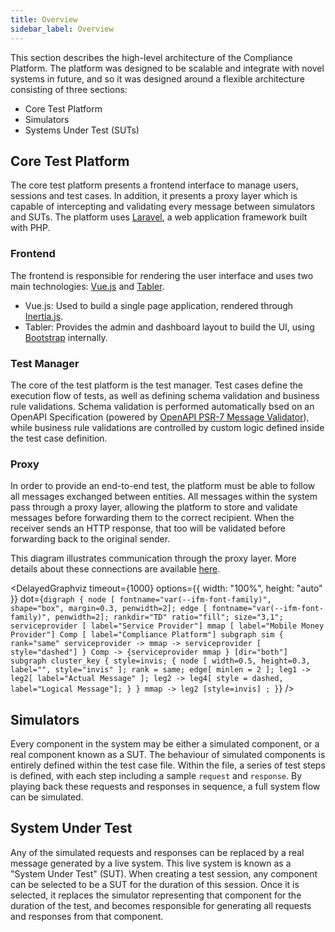 ```yaml
---
title: Overview
sidebar_label: Overview
---
```


This section describes the high-level architecture of the Compliance Platform. The platform was designed to be scalable and integrate with novel
systems in future, and so it was designed around a flexible architecture
consisting of three sections:

- Core Test Platform
- Simulators
- Systems Under Test (SUTs)

## Core Test Platform

The core test platform presents a frontend interface to manage users, sessions
and test cases. In addition, it presents a proxy layer which is capable of
intercepting and validating every message between simulators and SUTs. The
platform uses [Laravel](https://laravel.com/), a web application framework built
with PHP.

### Frontend

The frontend is responsible for rendering the user interface and uses two main
technologies: [Vue.js](https://vuejs.org/) and [Tabler](https://tabler.io/).

- Vue.js: Used to build a single page application, rendered through
  [Inertia.js](https://inertiajs.com/).
- Tabler: Provides the admin and dashboard layout to build the UI, using
  [Bootstrap](https://getbootstrap.com/) internally.

### Test Manager

The core of the test platform is the test manager. Test cases define the
execution flow of tests, as well as defining schema validation and business rule
validations. Schema validation is performed automatically bsed on an OpenAPI
Specification (powered by
[OpenAPI PSR-7 Message Validator](https://github.com/thephpleague/openapi-psr7-validator)),
while business rule validations are controlled by custom logic defined inside
the test case definition.

### Proxy

In order to provide an end-to-end test, the platform must be able to follow all
messages exchanged between entities. All messages within the system pass through
a proxy layer, allowing the platform to store and validate messages before
forwarding them to the correct recipient. When the receiver sends an HTTP
response, that too will be validated before forwarding back to the original
sender.

This diagram illustrates communication through the proxy layer. More details
about these connections are available [here](/architecture/connections).


<DelayedGraphviz
  timeout={1000}
  options={{ width: "100%", height: "auto" }}
  dot={`
    digraph {
      node [ fontname="var(--ifm-font-family)", shape="box", margin=0.3, penwidth=2];
      edge [ fontname="var(--ifm-font-family)", penwidth=2];
      rankdir="TD"
      ratio="fill";
      size="3,1";
      serviceprovider [ label="Service Provider"]
      mmap [ label="Mobile Money Provider"]
      Comp [ label="Compliance Platform"]
      subgraph sim {
        rank="same"
        serviceprovider -> mmap -> serviceprovider [ style="dashed"]
      }
      Comp -> {serviceprovider mmap } [dir="both"]
      subgraph cluster_key {
        style=invis;
        {
          node [ width=0.5, height=0.3, label="", style="invis" ];
          rank = same;
          edge[ minlen = 2 ];
          leg1 -> leg2[ label="Actual Message" ];
          leg2 -> leg4[ style = dashed, label="Logical Message"];
        }
      }
      mmap -> leg2 [style=invis] ;
    }
`}
/>

## Simulators

Every component in the system may be either a simulated component, or a real
component known as a SUT. The behaviour of simulated components is entirely
defined within the test case file. Within the file, a series of test steps is
defined, with each step including a sample `request` and `response`. By playing
back these requests and responses in sequence, a full system flow can be
simulated.

## System Under Test

Any of the simulated requests and responses can be replaced by a real message
generated by a live system. This live system is known as a "System Under Test"
(SUT). When creating a test session, any component can be selected to be a SUT
for the duration of this session. Once it is selected, it replaces the simulator
representing that component for the duration of the test, and becomes
responsible for generating all requests and responses from that component.
